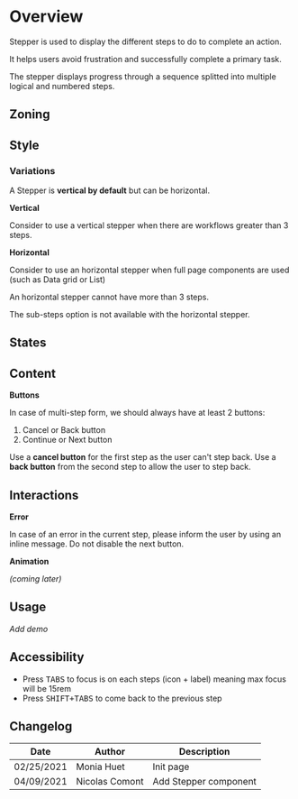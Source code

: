 
<Meta title="Components/Stepper/Overview" component={Stepper} />

<FigmaLink href="https://www.figma.com/file/WUVKJmcDHfR7K1q1lYhaHk/?node-id=1%3A5" />

# Overview

Stepper is used to display the different steps to do to complete an action.

It helps users avoid frustration and successfully complete a primary task.

The stepper displays progress through a sequence splitted into multiple logical and numbered steps.

## Zoning

<FigmaImage
	src="https://www.figma.com/file/qc8oUSyVJM67gSsbTShftt/%F0%9F%93%90-Zoning?node-id=345%3A135"
	alt="zoning image for the stepper"
/>

## Style

### Variations

A Stepper is **vertical by default** but can be horizontal.

**Vertical**

Consider to use a vertical stepper when there are workflows greater than 3 steps.

<Canvas>
	<Story name="Vertical">
		<Stepper>
			<Step.Validated title="I'm ok" />
			<Step.Error title="I'm not ok" />
			<Step.Validated title="Hey" />
			<Step.Validated title="Yup" />
			<Step.InProgress title="Hey, I'm in progress" />
			<Step.Disabled title="I'm disabled" />
			<Step.Enabled title="I'm enabled" />
		</Stepper>
	</Story>
</Canvas>

<FigmaImage
	src="https://www.figma.com/file/WUVKJmcDHfR7K1q1lYhaHk/Stepper?node-id=104%3A193"
	alt="vertical stepper example"
/>

**Horizontal**

Consider to use an horizontal stepper when full page components are used (such as Data grid or List)

An horizontal stepper cannot have more than 3 steps.

The sub-steps option is not available with the horizontal stepper.

<FigmaImage
	src="https://www.figma.com/file/WUVKJmcDHfR7K1q1lYhaHk/Stepper?node-id=1%3A717"
	alt="horizontal stepper example"
/>

## States

## Content

**Buttons**

In case of multi-step form, we should always have at least 2 buttons:

1. Cancel or Back button
2. Continue or Next button

Use a **cancel button** for the first step as the user can't step back. Use a **back button** from the second step to allow the user to step back.

<FigmaImage
	src="https://www.figma.com/file/WUVKJmcDHfR7K1q1lYhaHk/Stepper?node-id=115%3A0"
	alt="buttons mutli step form example"
/>

## Interactions

**Error**

In case of an error in the current step, please inform the user by using an inline message. Do not disable the next button.

**Animation**

_(coming later)_

## Usage

_Add demo_

## Accessibility

- Press <kbd>TABS</kbd> to focus is on each steps (icon + label) meaning max focus will be 15rem
- Press <kbd>SHIFT+TABS</kbd> to come back to the previous step

## Changelog

| Date       | Author         | Description        |
| ---------- | -------------- | ------------------ |
| 02/25/2021 | Monia Huet     | Init page          |
| 04/09/2021 | Nicolas Comont | Add Stepper component |
